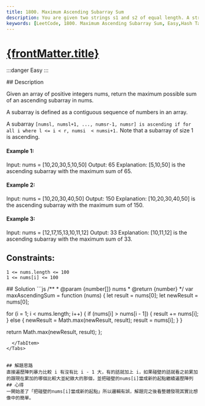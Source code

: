 ```yaml
---
title: 1800. Maximum Ascending Subarray Sum
description: You are given two strings s1 and s2 of equal length. A string swap is an operation where you choose two indices in a string (not necessarily different) and swap the characters at these indices. Return true if it is possible to make both strings equal by performing at most one string swap on exactly one of the strings. Otherwise, return false.
keywords: [LeetCode, 1800. Maximum Ascending Subarray Sum, Easy,Hash Table,String,Counting]
---
```


# [{frontMatter.title}](https://leetcode.com/problems/maximum-ascending-subarray-sum/)

:::danger Easy
:::


<Tabs>
  <TabItem value="description" label="題目描述" default>
    ## Description


Given an array of positive integers nums, return the maximum possible sum of an ascending subarray in nums.

A subarray is defined as a contiguous sequence of numbers in an array.

A subarray `[numsl, numsl+1, ..., numsr-1, numsr] is ascending if for all i where l <= i < r, numsi  < numsi+1.` Note that a subarray of size 1 is ascending.


#### Example 1:
Input: nums = [10,20,30,5,10,50]
Output: 65
Explanation: [5,10,50] is the ascending subarray with the maximum sum of 65.

#### Example 2:
Input: nums = [10,20,30,40,50]
Output: 150
Explanation: [10,20,30,40,50] is the ascending subarray with the maximum sum of 150.

#### Example 3:
Input: nums = [12,17,15,13,10,11,12]
Output: 33
Explanation: [10,11,12] is the ascending subarray with the maximum sum of 33.
 

## Constraints:
```
1 <= nums.length <= 100
1 <= nums[i] <= 100
```

  </TabItem>
  <TabItem value="solution" label="解答">
   ## Solution
```js
/**
 * @param {number[]} nums
 * @return {number}
 */
var maxAscendingSum = function (nums) {
  let result = nums[0];
  let newResult = nums[0];

  for (i = 1; i < nums.length; i++) {
    if (nums[i] > nums[i - 1]) {
      result += nums[i];
    } else {
      newResult = Math.max(newResult, result);
      result = nums[i];
    }
  }

  return Math.max(newResult, result);
};

```
  </TabItem>
</Tabs>


## 解題思路
直接遍歷陣列暴力比較 i 有沒有比 i - 1 大，有的話就加上 i，如果碰壁的話就看之前累加的跟現在累加的哪個比較大並紀錄大的那個，並把碰壁的nums[i]當成新的起點繼續遍歷陣列
## 心得
一開始差了「把碰壁的nums[i]當成新的起點」所以邏輯有誤，解題完之後看整體發現其實比想像中的簡單。